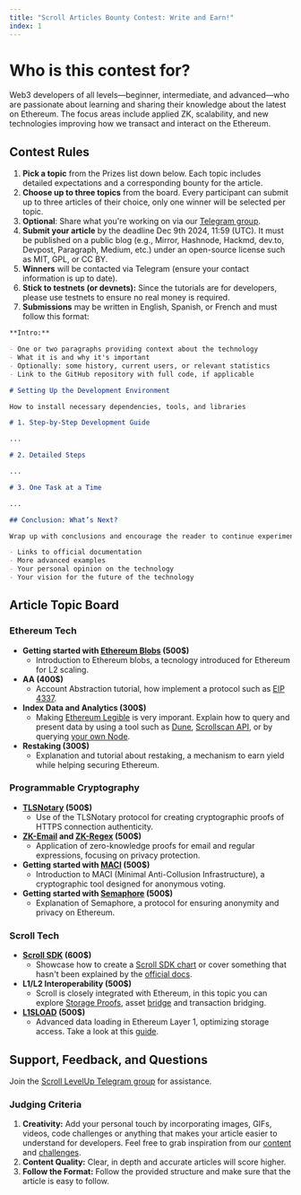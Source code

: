 ```yaml
---
title: "Scroll Articles Bounty Contest: Write and Earn!"
index: 1
---
```


# Who is this contest for?

Web3 developers of all levels—beginner, intermediate, and advanced—who are passionate about learning and sharing their knowledge about the latest on Ethereum. The focus areas include applied ZK, scalability, and new technologies improving how we transact and interact on the Ethereum.

## Contest Rules

1. **Pick a topic** from the Prizes list down below. Each topic includes detailed expectations and a corresponding bounty for the article.
2. **Choose up to three topics** from the board. Every participant can submit up to three articles of their choice, only one winner will be selected per topic.
3. **Optional**: Share what you're working on via our [Telegram group](https://t.me/+0tvdw8QMJBMyOTli).
4. **Submit your article** by the deadline Dec 9th 2024, 11:59 (UTC). It must be published on a public blog (e.g., Mirror, Hashnode, Hackmd, dev.to, Devpost, Paragraph, Medium, etc.) under an open-source license such as MIT, GPL, or CC BY.
5. **Winners** will be contacted via Telegram (ensure your contact information is up to date).
6. **Stick to testnets (or devnets):** Since the tutorials are for developers, please use testnets to ensure no real money is required.
7. **Submissions** may be written in English, Spanish, or French and must follow this format:

```markdown
**Intro:**

- One or two paragraphs providing context about the technology
- What it is and why it's important
- Optionally: some history, current users, or relevant statistics
- Link to the GitHub repository with full code, if applicable

# Setting Up the Development Environment

How to install necessary dependencies, tools, and libraries

# 1. Step-by-Step Development Guide

...

# 2. Detailed Steps

...

# 3. One Task at a Time

...

## Conclusion: What’s Next?

Wrap up with conclusions and encourage the reader to continue experimenting. You can include:

- Links to official documentation
- More advanced examples
- Your personal opinion on the technology
- Your vision for the future of the technology
```

## Article Topic Board

### Ethereum Tech

- **Getting started with [Ethereum Blobs](https://eips.ethereum.org/EIPS/eip-4844) (500$)**
  - Introduction to Ethereum blobs, a tecnology introduced for Ethereum for L2 scaling.
- **AA (400$)**
  - Account Abstraction tutorial, how implement a protocol such as [EIP 4337](https://eips.ethereum.org/EIPS/eip-4337).
- **Index Data and Analytics (300$)**
  - Making [Ethereum Legible](https://vitalik.eth.limo/general/2024/09/28/alignment.html) is very imporant. Explain how to query and present data by using a tool such as [Dune](https://dune.com/), [Scrollscan API](https://docs.scrollscan.com/), or by querying [your own Node](https://docs.scroll.io/en/developers/guides/running-a-scroll-node/).
- **Restaking (300$)**
  - Explanation and tutorial about restaking, a mechanism to earn yield while helping securing Ethereum.

### Programmable Cryptography

- **[TLSNotary](https://tlsnotary.org/) (500$)**
  - Use of the TLSNotary protocol for creating cryptographic proofs of HTTPS connection authenticity.
- **[ZK-Email](https://prove.email/) and [ZK-Regex](https://github.com/zkemail/zk-regex) (500$)**
  - Application of zero-knowledge proofs for email and regular expressions, focusing on privacy protection.
- **Getting started with [MACI](https://maci.pse.dev/) (500$)**
  - Introduction to MACI (Minimal Anti-Collusion Infrastructure), a cryptographic tool designed for anonymous voting.
- **Getting started with [Semaphore](https://semaphore.pse.dev/) (500$)**
  - Explanation of Semaphore, a protocol for ensuring anonymity and privacy on Ethereum.

### Scroll Tech

- **[Scroll SDK](https://docs.scroll.io/en/sdk/) (600$)**
  - Showcase how to create a [Scroll SDK chart](https://github.com/scroll-tech/scroll-sdk/tree/develop/charts) or cover something that hasn't been explained by the [official docs](https://docs.scroll.io/en/sdk/).
- **L1/L2 Interoperability (500$)**
  - Scroll is closely integrated with Ethereum, in this topic you can explore [Storage Proofs](https://docs.scroll.io/en/technology/sequencer/zktrie/), asset [bridge](https://docs.scroll.io/en/developers/l1-and-l2-bridging/) and transaction bridging.
- **[L1SLOAD](https://scroll.io/blog/towards-the-wallet-endgame-with-keystore) (500$)**
  - Advanced data loading in Ethereum Layer 1, optimizing storage access. Take a look at this [guide](https://www.levelup.xyz/content/l1sload-guide-read-the-l1-state-from-l2).

## Support, Feedback, and Questions

Join the [Scroll LevelUp Telegram group](https://t.me/+0tvdw8QMJBMyOTli) for assistance.

### Judging Criteria

1. **Creativity:** Add your personal touch by incorporating images, GIFs, videos, code challenges or anything that makes your article easier to understand for developers. Feel free to grab inspiration from our [content](/content) and [challenges](/challenges).
2. **Content Quality:** Clear, in depth and accurate articles will score higher.
3. **Follow the Format:** Follow the provided structure and make sure that the article is easy to follow.

